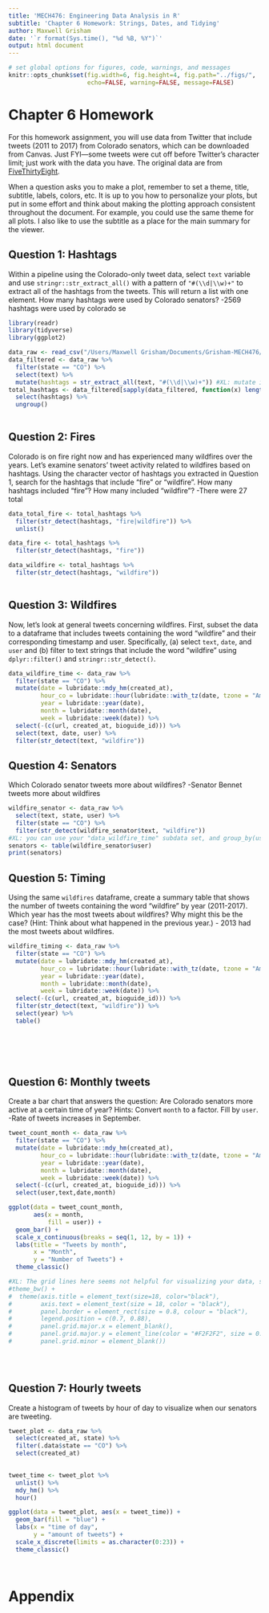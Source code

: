 ```yaml
---
title: 'MECH476: Engineering Data Analysis in R'
subtitle: 'Chapter 6 Homework: Strings, Dates, and Tidying' 
author: Maxwell Grisham
date: '`r format(Sys.time(), "%d %B, %Y")`'
output: html document
---
```


```r
# set global options for figures, code, warnings, and messages
knitr::opts_chunk$set(fig.width=6, fig.height=4, fig.path="../figs/",
                      echo=FALSE, warning=FALSE, message=FALSE)
```

# Chapter 6 Homework

For this homework assignment, you will use data from Twitter that include
tweets (2011 to 2017) from Colorado senators, which can be downloaded from Canvas.
Just FYI---some tweets were cut off before Twitter's character limit; 
just work with the data you have. The original data are from
[FiveThirtyEight](https://github.com/fivethirtyeight/data/tree/master/twitter-ratio).

When a question asks you to make a plot, remember to set a theme, title, 
subtitle, labels, colors, etc. It is up to you how to personalize your plots, 
but put in some effort and think about making the plotting approach consistent 
throughout the document. For example, you could use the same theme for all
plots. I also like to use the subtitle as a place for the main summary for the
viewer.

\newpage

## Question 1: Hashtags

Within a pipeline using the Colorado-only tweet data, select `text` variable 
and use `stringr::str_extract_all()` with a pattern of `"#(\\d|\\w)+"` to
extract all of the hashtags from the tweets. This will return a list with one
element. How many hashtags were used by Colorado senators?
-2569 hashtags were used by colorado se

```r
library(readr)
library(tidyverse)
library(ggplot2)

data_raw <- read_csv("/Users/Maxwell Grisham/Documents/Grisham-MECH476/senators.csv")
data_filtered <- data_raw %>%
  filter(state == "CO") %>%
  select(text) %>%
  mutate(hashtags = str_extract_all(text, "#(\\d|\\w)+")) #XL: mutate is not essential here, just str_extract_all(text, "#(\\d|\\w)+"), then use nrow()
total_hashtags <- data_filtered[sapply(data_filtered, function(x) length(x) > 0)] %>%
  select(hashtags) %>%
  ungroup()
  

```

## Question 2: Fires

Colorado is on fire right now and has experienced many wildfires over the years.
Let's examine senators' tweet activity related to wildfires based on hashtags.
Using the character vector of hashtags you extracted in Question 1, search for
the hashtags that include "fire" or "wildfire". How many hashtags included
"fire"? How many included "wildfire"?
-There were 27 total

```r
data_total_fire <- total_hashtags %>%
  filter(str_detect(hashtags, "fire|wildfire")) %>%
  unlist()

data_fire <- total_hashtags %>%
  filter(str_detect(hashtags, "fire"))

data_wildfire <- total_hashtags %>%
  filter(str_detect(hashtags, "wildfire"))
  
```

## Question 3: Wildfires 

Now, let's look at general tweets concerning wildfires. First, subset the data
to a dataframe that includes tweets containing the word "wildfire" and their 
corresponding timestamp and user. Specifically, (a) select `text`, `date`, and
`user` and (b) filter to text strings that include the word "wildfire" using
`dplyr::filter()` and `stringr::str_detect()`.

```r
data_wildfire_time <- data_raw %>%
  filter(state == "CO") %>%
  mutate(date = lubridate::mdy_hm(created_at),
         hour_co = lubridate::hour(lubridate::with_tz(date, tzone = "America/Denver")),
         year = lubridate::year(date),
         month = lubridate::month(date),
         week = lubridate::week(date)) %>%
  select(-(c(url, created_at, bioguide_id))) %>%
  select(text, date, user) %>%
  filter(str_detect(text, "wildfire"))

```

## Question 4: Senators

Which Colorado senator tweets more about wildfires? 
-Senator Bennet tweets more about wildfires

```r
wildfire_senator <- data_raw %>%
  select(text, state, user) %>%
  filter(state == "CO") %>%
  filter(str_detect(wildfire_senator$text, "wildfire"))
#XL: you can use your "data_wildfire_time" subdata set, and group_by(user) to summarize the number of tweets each senator published easily
senators <- table(wildfire_senator$user)
print(senators)
```

## Question 5: Timing

Using the same `wildfires` dataframe, create a summary table that shows the 
number of tweets containing the word "wildfire" by year (2011-2017). Which year
has the most tweets about wildfires? Why might this be the case? (Hint: Think
about what happened in the previous year.)
- 2013 had the most tweets about wildfires.
```r
wildfire_timing <- data_raw %>%
  filter(state == "CO") %>%
  mutate(date = lubridate::mdy_hm(created_at),
         hour_co = lubridate::hour(lubridate::with_tz(date, tzone = "America/Denver")),
         year = lubridate::year(date),
         month = lubridate::month(date),
         week = lubridate::week(date)) %>%
  select(-(c(url, created_at, bioguide_id))) %>%
  filter(str_detect(text, "wildfire")) %>%
  select(year) %>%
  table()


  

  
```

\newpage

## Question 6: Monthly tweets

Create a bar chart that answers the question: Are Colorado senators more active
at a certain time of year? Hints: Convert `month` to a factor. Fill by `user`.
-Rate of tweets increases in September.
```r
tweet_count_month <- data_raw %>%
  filter(state == "CO") %>%
  mutate(date = lubridate::mdy_hm(created_at),
         hour_co = lubridate::hour(lubridate::with_tz(date, tzone = "America/Denver")),
         year = lubridate::year(date),
         month = lubridate::month(date),
         week = lubridate::week(date)) %>%
  select(-(c(url, created_at, bioguide_id))) %>%
  select(user,text,date,month)

ggplot(data = tweet_count_month,
       aes(x = month,
           fill = user)) +
  geom_bar() +
  scale_x_continuous(breaks = seq(1, 12, by = 1)) + 
  labs(title = "Tweets by month",
       x = "Month",
       y = "Number of Tweets") +
  theme_classic()

#XL: The grid lines here seems not helpful for visualizing your data, so you can try to remove it. Use theme_bw() to remove your plot background, then use theme() to personalize your plot theme. For example, 
#theme_bw() + 
#  theme(axis.title = element_text(size=18, color="black"), 
#        axis.text = element_text(size = 18, color = "black"), 
#        panel.border = element_rect(size = 0.8, colour = "black"),
#        legend.position = c(0.7, 0.88), 
#        panel.grid.major.x = element_blank(),
#        panel.grid.major.y = element_line(color = "#F2F2F2", size = 0.5, linetype = "dashed"), 
#        panel.grid.minor = element_blank())

  
  
```

\newpage

## Question 7: Hourly tweets

Create a histogram of tweets by hour of day to visualize when our senators are
tweeting. 

```r
tweet_plot <- data_raw %>%
  select(created_at, state) %>%
  filter(.data$state == "CO") %>%
  select(created_at) 
  

tweet_time <- tweet_plot %>%
  unlist() %>%
  mdy_hm() %>%
  hour()

ggplot(data = tweet_plot, aes(x = tweet_time)) +
  geom_bar(fill = "blue") +
  labs(x = "time of day",
       y = "amount of tweets") +
  scale_x_discrete(limits = as.character(0:23)) +
  theme_classic()
  



```

\newpage

# Appendix

```r
```
